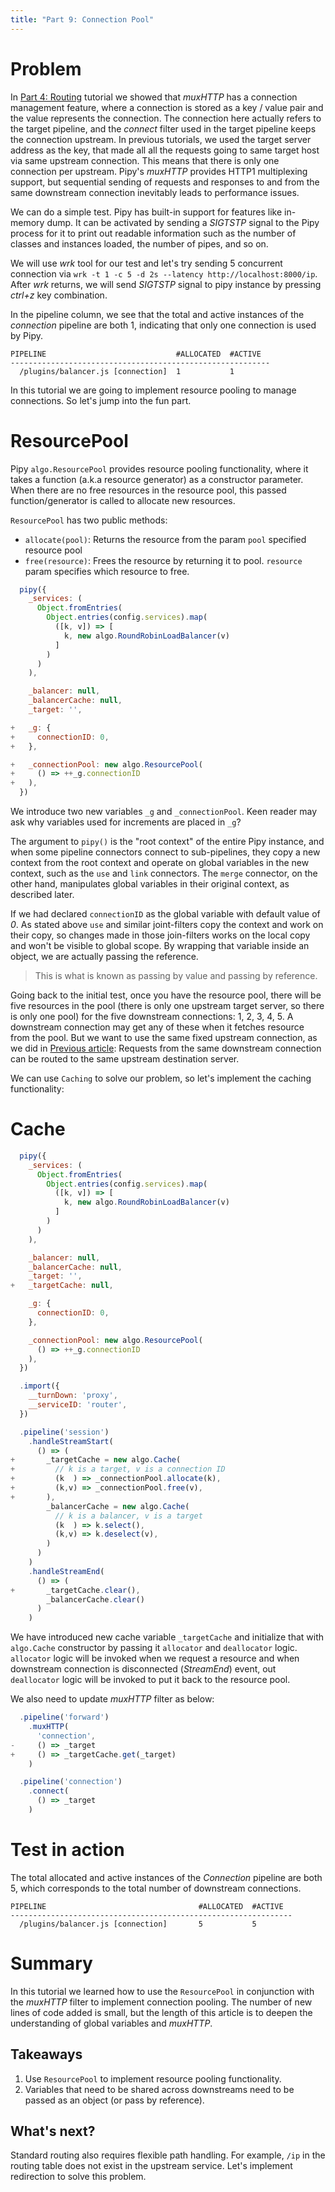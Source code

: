 ```yaml
---
title: "Part 9: Connection Pool"
---
```


# Problem

In [Part 4: Routing](/tutorial/04-routing) tutorial we showed that *muxHTTP* has a connection management feature, where a connection is stored as a key / value pair and the value represents the connection. The connection here actually refers to the target pipeline, and the *connect* filter used in the target pipeline keeps the connection upstream. In previous tutorials, we used the target server address as the key, that made all all the requests going to same target host via same upstream connection. This means that there is only one connection per upstream. Pipy's *muxHTTP* provides HTTP1 multiplexing support, but sequential sending of requests and responses to and from the same downstream connection inevitably leads to performance issues.

We can do a simple test. Pipy has built-in support for features like in-memory dump. It can be activated by sending a *SIGTSTP* signal to the Pipy process for it to print out readable information such as the number of classes and instances loaded, the number of pipes, and so on.

We will use *wrk* tool for our test and let's try sending 5 concurrent connection via 
`wrk -t 1 -c 5 -d 2s --latency http://localhost:8000/ip`. After *wrk* returns, we will send *SIGTSTP* signal to pipy instance by pressing *ctrl+z* key combination.

In the pipeline column, we see that the total and active instances of the *connection* pipeline are both 1, indicating that only one connection is used by Pipy.

```
PIPELINE                             #ALLOCATED  #ACTIVE
----------------------------------------------------------
  /plugins/balancer.js [connection]  1           1
```

In this tutorial we are going to implement resource pooling to manage connections. So let's jump into the fun part.

# ResourcePool

Pipy `algo.ResourcePool` provides resource pooling functionality, where it takes a function (a.k.a resource generator) as a constructor parameter. When there are no free resources in the resource pool, this passed function/generator is called to allocate new resources.

`ResourcePool` has two public methods:

* `allocate(pool)`: Returns the resource from the param `pool` specified resource pool
* `free(resource)`: Frees the resource by returning it to pool. `resource` param specifies which resource to free.

``` js
  pipy({
    _services: (
      Object.fromEntries(
        Object.entries(config.services).map(
          ([k, v]) => [
            k, new algo.RoundRobinLoadBalancer(v)
          ]
        )
      )
    ),

    _balancer: null,
    _balancerCache: null,
    _target: '',

+   _g: {
+     connectionID: 0,
+   },

+   _connectionPool: new algo.ResourcePool(
+     () => ++_g.connectionID
+   ),
  })
```

We introduce two new variables `_g` and `_connectionPool`. Keen reader may ask why variables used for increments are placed in `_g`?

The argument to `pipy()` is the "root context" of the entire Pipy instance, and when some pipeline connectors connect to sub-pipelines, they copy a new context from the root context and operate on global variables in the new context, such as the `use` and `link` connectors. The `merge` connector, on the other hand, manipulates global variables in their original context, as described later.

If we had declared `connectionID` as the global variable with default value of *0*. As stated above `use` and similar joint-filters copy the context and work on their copy, so changes made in those join-filters works on the local copy and won't be visible to global scope. By wrapping that variable inside an object, we are actually passing the reference.

> This is what is known as passing by value and passing by reference.

Going back to the initial test, once you have the resource pool, there will be five resources in the pool (there is only one upstream target server, so there is only one pool) for the five downstream connections: 1, 2, 3, 4, 5. A downstream connection may get any of these when it fetches resource from the pool. But we want to use the same fixed upstream connection, as we did in [Previous article](/tutorial/08-load-balancing-Improved): Requests from the same downstream connection can be routed to the same upstream destination server.

We can use `Caching` to solve our problem, so let's implement the caching functionality:

# Cache

``` js
  pipy({
    _services: (
      Object.fromEntries(
        Object.entries(config.services).map(
          ([k, v]) => [
            k, new algo.RoundRobinLoadBalancer(v)
          ]
        )
      )
    ),

    _balancer: null,
    _balancerCache: null,
    _target: '',
+   _targetCache: null,

    _g: {
      connectionID: 0,
    },

    _connectionPool: new algo.ResourcePool(
      () => ++_g.connectionID
    ),
  })

  .import({
    __turnDown: 'proxy',
    __serviceID: 'router',
  })

  .pipeline('session')
    .handleStreamStart(
      () => (
+       _targetCache = new algo.Cache(
+         // k is a target, v is a connection ID
+         (k  ) => _connectionPool.allocate(k),
+         (k,v) => _connectionPool.free(v),
+       ),
        _balancerCache = new algo.Cache(
          // k is a balancer, v is a target
          (k  ) => k.select(),
          (k,v) => k.deselect(v),
        )
      )
    )
    .handleStreamEnd(
      () => (
+       _targetCache.clear(),
        _balancerCache.clear()
      )
    )
```

We have introduced new cache variable `_targetCache` and initialize that with `algo.Cache` constructor by passing it `allocator` and `deallocator` logic. `allocator` logic will be invoked when we request a resource and when downstream connection is disconnected (*StreamEnd*) event, out `deallocator` logic will be invoked to put it back to the resource pool.

We also need to update *muxHTTP* filter as below:

``` js
  .pipeline('forward')
    .muxHTTP(
      'connection',
-     () => _target
+     () => _targetCache.get(_target)
    )

  .pipeline('connection')
    .connect(
      () => _target
    )
```

# Test in action

The total allocated and active instances of the *Connection* pipeline are both 5, which corresponds to the total number of downstream connections.

```
PIPELINE                                  #ALLOCATED  #ACTIVE
---------------------------------------------------------------
  /plugins/balancer.js [connection]       5           5
```

# Summary

In this tutorial we learned how to use the `ResourcePool` in conjunction with the *muxHTTP* filter to implement connection pooling. The number of new lines of code added is small, but the length of this article is to deepen the understanding of global variables and *muxHTTP*.

## Takeaways

1. Use `ResourcePool` to implement resource pooling functionality.
2. Variables that need to be shared across downstreams need to be passed as an object (or pass by reference).

## What's next?

Standard routing also requires flexible path handling. For example, `/ip` in the routing table does not exist in the upstream service. Let's implement redirection to solve this problem.
